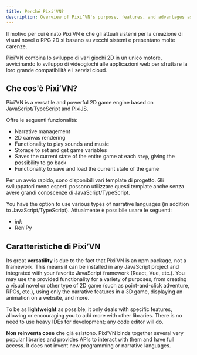 ```yaml
---
title: Perché Pixi’VN?
description: Overview of Pixi’VN's purpose, features, and advantages as a modern, flexible 2D game engine.
---
```


Il motivo per cui è nato Pixi’VN è che gli attuali sistemi per la creazione di visual novel o RPG 2D si basano su vecchi sistemi e presentano molte carenze.

Pixi’VN combina lo sviluppo di vari giochi 2D in un unico motore, avvicinando lo sviluppo di videogiochi alle applicazioni web per sfruttare la loro grande compatibilità e i servizi cloud.

## Che cos'è Pixi’VN?

Pixi’VN is a versatile and powerful 2D game engine based on JavaScript/TypeScript and [PixiJS](https://pixijs.com/).

Offre le seguenti funzionalità:

- Narrative management
- 2D canvas rendering
- Functionality to play sounds and music
- Storage to set and get game variables
- Saves the current state of the entire game at each `step`, giving the possibility to go back
- Functionality to save and load the current state of the game

Per un avvio rapido, sono disponibili vari <DynamicLink href="/start/getting-started#project-initialization">template di progetto</DynamicLink>. Gli sviluppatori meno esperti possono utilizzare questi template anche senza avere grandi conoscenze di JavaScript/TypeScript.

You have the option to use various types of narrative languages (in addition to JavaScript/TypeScript). Attualmente è possibile usare le seguenti:

- <DynamicLink href="/ink/ink">*ink*</DynamicLink>
- <DynamicLink href="/renpy/renpy">Ren'Py</DynamicLink>

## Caratteristiche di Pixi’VN

Its great **versatility** is due to the fact that Pixi’VN is an npm package, not a framework. This means it can be installed in any JavaScript project and integrated with your favorite JavaScript framework (React, Vue, etc.).
You may use the provided functionality for a variety of purposes, from creating a visual novel or other type of 2D game (such as point-and-click adventure, RPGs, etc.), using only the narrative features in a 3D game, displaying an animation on a website, and more.

To be as **lightweight** as possible, it only deals with specific features, allowing or encouraging you to add more with other libraries. There is no need to use heavy IDEs for development; any code editor will do.

**Non reinventa cose** che già esistono. Pixi’VN binds together several very popular libraries and provides APIs to interact with them and have full access. It does not invent new programming or narrative languages.
